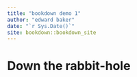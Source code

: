 ```yaml
--- 
title: "bookdown demo 1"
author: "edward baker"
date: "`r Sys.Date()`"
site: bookdown::bookdown_site
---
```


# Down the rabbit-hole

